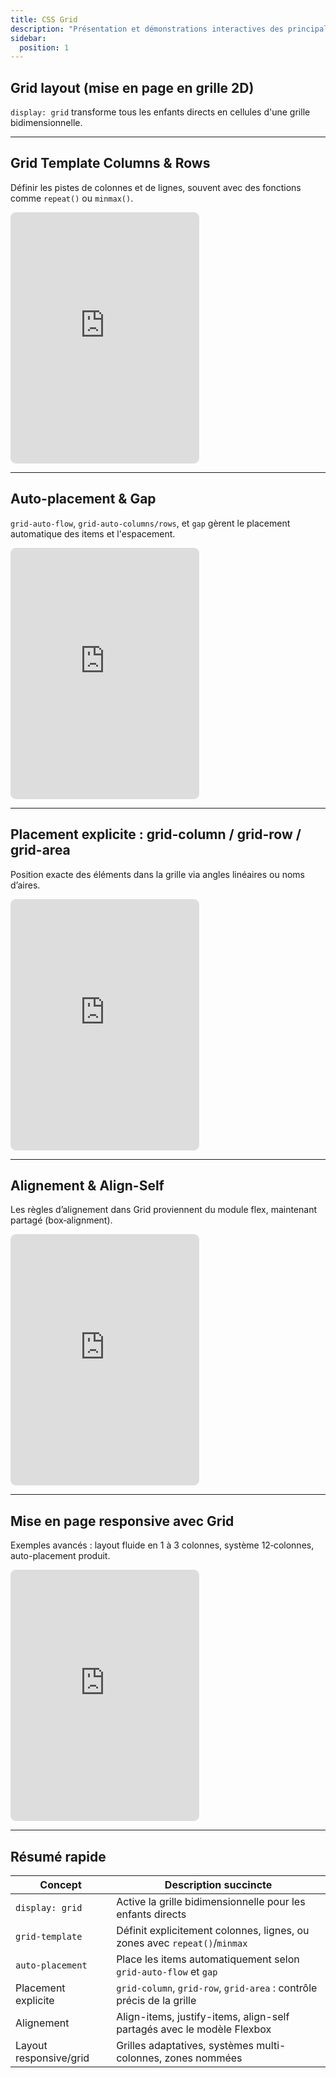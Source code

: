 ```yaml
---
title: CSS Grid
description: "Présentation et démonstrations interactives des principales propriétés CSS Grid."
sidebar:
  position: 1
---
```


## Grid layout (mise en page en grille 2D)

`display: grid` transforme tous les enfants directs en cellules d'une grille bidimensionnelle.

---

## Grid Template Columns & Rows

Définir les pistes de colonnes et de lignes, souvent avec des fonctions comme `repeat()` ou `minmax()`.

<iframe
  src="https://interactive-examples.mdn.mozilla.net/pages/css/grid.html"
  style="border:1px solid #ddd; border-radius:8px; height: 400px;">
</iframe>

---

## Auto-placement & Gap

`grid-auto-flow`, `grid-auto-columns/rows`, et `gap` gèrent le placement automatique des items et l'espacement.

<iframe
  src="https://interactive-examples.mdn.mozilla.net/pages/css/grid-auto-flow.html"
  style="border:1px solid #ddd; border-radius:8px; height: 400px;">
</iframe>

---

## Placement explicite : grid-column / grid-row / grid-area

Position exacte des éléments dans la grille via angles linéaires ou noms d’aires.

<iframe
  src="https://interactive-examples.mdn.mozilla.net/pages/css/grid-template-areas.html"
  style="border:1px solid #ddd; border-radius:8px; height: 400px;">
</iframe>

---

## Alignement & Align-Self

Les règles d’alignement dans Grid proviennent du module flex, maintenant partagé (box‑alignment).

<iframe
  src="https://interactive-examples.mdn.mozilla.net/pages/css/grid-align.html"
  style="border:1px solid #ddd; border-radius:8px; height: 400px;">
</iframe>

---

## Mise en page responsive avec Grid

Exemples avancés : layout fluide en 1 à 3 colonnes, système 12‑colonnes, auto-placement produit.

<iframe
  src="https://interactive-examples.mdn.mozilla.net/pages/css/grid-responsive-layout.html"
  style="border:1px solid #ddd; border-radius:8px; height: 400px;">
</iframe>

---

## Résumé rapide

| Concept                 | Description succincte                                                       |
|-------------------------|------------------------------------------------------------------------------|
| `display: grid`        | Active la grille bidimensionnelle pour les enfants directs                  |
| `grid-template`         | Définit explicitement colonnes, lignes, ou zones avec `repeat()`/`minmax` |
| `auto-placement`        | Place les items automatiquement selon `grid-auto-flow` et `gap`            |
| Placement explicite     | `grid-column`, `grid-row`, `grid-area` : contrôle précis de la grille       |
| Alignement              | Align-items, justify-items, align-self partagés avec le modèle Flexbox      |
| Layout responsive/grid  | Grilles adaptatives, systèmes multi-colonnes, zones nommées                 |

